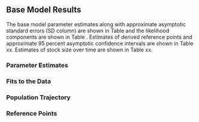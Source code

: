 ## Base Model Results

The base model parameter estimates along with approximate asymptotic standard errors (SD column) are shown in Table \ref{tab:params} and the likelihood components are shown in Table \ref{tab:south-likelihood}. Estimates of derived reference points and approximate 95 percent asymptotic confidence intervals are shown in Table xx. Estimates of stock size over time are shown in Table xx.


### Parameter Estimates

### Fits to the Data

### Population Trajectory

### Reference Points


